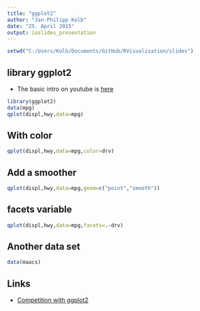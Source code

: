 ```yaml
---
title: "ggplot2"
author: "Jan-Philipp Kolb"
date: "25. April 2015"
output: ioslides_presentation
---
```


```r
setwd("C:/Users/Kolb/Documents/GitHub/RVisualisation/slides")
```


## library ggplot2

- The basic intro on youtube is [here](https://www.youtube.com/watch?v=HeqHMM4ziXA)

```r
library(ggplot2)
data(mpg)
qplot(displ,hwy,data=mpg)
```


## With color

```r
qplot(displ,hwy,data=mpg,color=drv)
```

## Add a smoother

```r
qplot(displ,hwy,data=mpg,geom=c("point","smooth"))
```

## facets variable

```r
qplot(displ,hwy,data=mpg,facets=.~drv)
```

## Another data set

```r
data(maacs)
```

## Links

- [Competition with ggplot2](http://blog.revolutionanalytics.com/2010/09/competition-data-visualization-with-ggplot2.html)